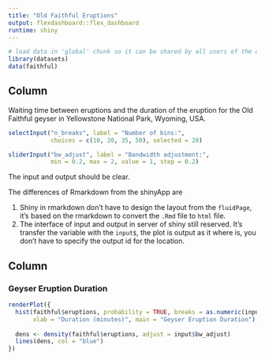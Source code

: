 ```yaml
---
title: "Old Faithful Eruptions"
output: flexdashboard::flex_dashboard
runtime: shiny
---
```


```r
# load data in 'global' chunk so it can be shared by all users of the dashboard
library(datasets)
data(faithful)
```

Column {.sidebar data-width=500}
-----------------------------------------------------------------------

Waiting time between eruptions and the duration of the eruption for the
Old Faithful geyser in Yellowstone National Park, Wyoming, USA.

```r
selectInput("n_breaks", label = "Number of bins:",
            choices = c(10, 20, 35, 50), selected = 20)

sliderInput("bw_adjust", label = "Bandwidth adjustment:",
            min = 0.2, max = 2, value = 1, step = 0.2)
```

The input and output should be clear.

The differences of Rmarkdown from the shinyApp are

1. Shiny in rmarkdown don't have to design the layout from the `fluidPage`, it's based on the rmarkdown to convert the `.Rmd` file to `html` file.
2. The interface of input and output in server of shiny still reserved. It's transfer the variable with the `input$`, the plot is output as it where is, you don't have to specify the output id for the location. 

Column
-----------------------------------------------------------------------

### Geyser Eruption Duration




```r
renderPlot({
  hist(faithful$eruptions, probability = TRUE, breaks = as.numeric(input$n_breaks),
       xlab = "Duration (minutes)", main = "Geyser Eruption Duration")
  
  dens <- density(faithful$eruptions, adjust = input$bw_adjust)
  lines(dens, col = "blue")
})
```